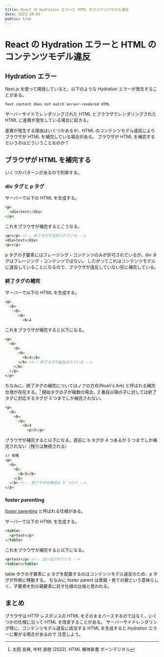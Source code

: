 ```yaml
---
title: React の Hydration エラーと HTML のコンテンツモデル違反
date: 2023-10-04
public: true
---
```


# React の Hydration エラーと HTML のコンテンツモデル違反

## Hydration エラー

Next.js を使って開発していると、以下のような Hydration エラーが発生することがある。

`Text content does not match server-rendered HTML`

サーバーサイドでレンダリングされた HTML とブラウザでレンダリングされた HTML に差異が発生している場合に起きる。

差異が発生する理由はいくつかあるが、HTML のコンテンツモデル違反によりブラウザが HTML を補完している場合がある。
ブラウザが HTML を補完するというのはどういうことなのか？

## ブラウザが HTML を補完する

いくつかパターンがあるので列挙する。

### div タグと p タグ

サーバーで以下の HTML を生成する。

```html
<p>
  <div>test</div>
</p>
```

これをブラウザが補完するとこうなる。

```html
<p></p> <!-- 終了タグが追加されている -->
<div>test</div>
<p></p>
```

p タグの子要素にはフレージング・コンテンツのみが許可されているが、div タグはフレージング・コンテンツではない。
したがってこれはコンテンツモデルに違反していることになるので、ブラウザが違反していない形に補完している。

### 終了タグの補完

サーバーで以下の HTML を生成する。

```html
<p>
  <b>
    <b>
      <b>
        <b>4
```

これをブラウザが補完すると以下になる。

```html
<p>
  <b>
    <b>
      <b>
        <b>4</b>
      </b> <!-- 終了タグが追加されている -->
    </b>
  </b>
</p>
```

ちなみに、終了タグの補完についてはノアの方舟(Noah's Ark) と呼ばれる補完仕様が存在する。[^1]
開始タグの子が複数の場合、2 番目以降の子に対しては終了タグに対応するタグが 3 つまでしか補完されない。

```html
<p>
  <b>
    <b>
      <b>
        <b>4
          <p>3</p>
```

ブラウザが補完すると以下になる。直前に b タグが 4 つあるが 3 つまでしか補完されない（残りは無視される）

```html
// 省略
<p>
  <b>
    <b>
      <b>3</b>
    </b>
  </b> <!-- 終了タグの補完は 3 つだけ -->
</p>
```

### foster parenting

[foster parenting](https://html.spec.whatwg.org/multipage/parsing.html#creating-and-inserting-nodes) と呼ばれる仕様がある。

サーバーで以下の HTML を生成する。

```html
<table>
  <p>test</p>
</table>
```

これをブラウザが補完すると以下になる。

```html
<p>test</p> <!-- 追い出されている -->
<table></table>
```

table タグの子要素に p タグを配置するのはコンテンツモデル違反のため、p タグが外側に移動する。
ちなみに foster parent は里親・育ての親という意味らしく、子要素を別の親要素に託す仕様の比喩と思われる。

## まとめ

ブラウザは HTTP レスポンスの HTML をそのままパースするのではなく、いくつかの仕様に沿って HTML を改変することがある。
サーバーサイドレンダリング時に、コンテンツモデル違反に該当する HTML を生成すると Hydration エラーに繋がる場合があるので
注意しよう。

[^1]: 太田 良典, 中村 直樹 (2022). HTML 解体新書 ボーンデジタル